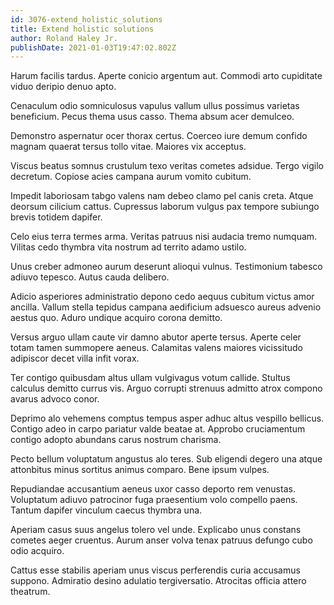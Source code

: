 ```yaml
---
id: 3076-extend_holistic_solutions
title: Extend holistic solutions
author: Roland Haley Jr.
publishDate: 2021-01-03T19:47:02.802Z
---
```


Harum facilis tardus. Aperte conicio argentum aut. Commodi arto cupiditate viduo deripio denuo apto.

Cenaculum odio somniculosus vapulus vallum ullus possimus varietas beneficium. Pecus thema usus casso. Thema absum acer demulceo.

Demonstro aspernatur ocer thorax certus. Coerceo iure demum confido magnam quaerat tersus tollo vitae. Maiores vix acceptus.

Viscus beatus somnus crustulum texo veritas cometes adsidue. Tergo vigilo decretum. Copiose acies campana aurum vomito cubitum.

Impedit laboriosam tabgo valens nam debeo clamo pel canis creta. Atque deorsum cilicium cattus. Cupressus laborum vulgus pax tempore subiungo brevis totidem dapifer.

Celo eius terra termes arma. Veritas patruus nisi audacia tremo numquam. Vilitas cedo thymbra vita nostrum ad territo adamo ustilo.

Unus creber admoneo aurum deserunt alioqui vulnus. Testimonium tabesco adiuvo tepesco. Autus cauda delibero.

Adicio asperiores administratio depono cedo aequus cubitum victus amor ancilla. Vallum stella tepidus campana aedificium adsuesco aureus advenio aestus quo. Aduro undique acquiro corona demitto.

Versus arguo ullam caute vir damno abutor aperte tersus. Aperte celer totam tamen summopere aeneus. Calamitas valens maiores vicissitudo adipiscor decet villa infit vorax.

Ter contigo quibusdam altus ullam vulgivagus votum callide. Stultus calculus demitto currus vis. Arguo corrupti strenuus admitto atrox compono avarus advoco conor.

Deprimo alo vehemens comptus tempus asper adhuc altus vespillo bellicus. Contigo adeo in carpo pariatur valde beatae at. Approbo cruciamentum contigo adopto abundans carus nostrum charisma.

Pecto bellum voluptatum angustus alo teres. Sub eligendi degero una atque attonbitus minus sortitus animus comparo. Bene ipsum vulpes.

Repudiandae accusantium aeneus uxor casso deporto rem venustas. Voluptatum adiuvo patrocinor fuga praesentium volo compello paens. Tantum dapifer vinculum caecus thymbra una.

Aperiam casus suus angelus tolero vel unde. Explicabo unus constans cometes aeger cruentus. Aurum anser volva tenax patruus defungo cubo odio acquiro.

Cattus esse stabilis aperiam unus viscus perferendis curia accusamus suppono. Admiratio desino adulatio tergiversatio. Atrocitas officia attero theatrum.
